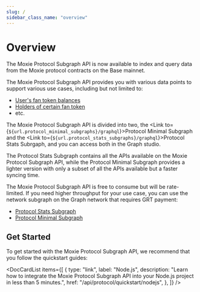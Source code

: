 ```yaml
---
slug: /
sidebar_class_name: "overview"
---
```



# Overview

The Moxie Protocol Subgraph API is now available to index and query data from the Moxie protocol contracts on the Base mainnet.

The Moxie Protocol Subgraph API provides you with various data points to support various use cases, including but not limited to:

- [User's fan token balances](./03-users/01-get-all-fan-tokens-owned-by-users.mdx)
- [Holders of certain fan token](./04-fan-tokens/01-get-holders-of-certain-fan-token.mdx)
- etc.

The Moxie Protocol Subgraph API is divided into two, the <Link to={`${url.protocol_minimal_subgraphs}/graphql`}>Protocol Minimal Subgraph</Link> and the <Link to={`${url.protocol_stats_subgraphs}/graphql`}>Protocol Stats Subrgaph</Link>, and you can access both in the Graph studio.

The Protocol Stats Subgraph contains all the APIs available on the Moxie Protocol Subgraph API, while the Protocol Minimal Subgraph provides a lighter version with only a subset of all the APIs available but a faster syncing time.

The Moxie Protocol Subgraph API is free to consume but will be rate-limited. If you need higher throughput for your use case, you can use the network subgraph on the Graph network that requires GRT payment:

- [Protocol Stats Subgraph](https://thegraph.com/explorer/subgraphs/7zS29h4BDSujQq8R3TFF37JfpjtPQsRUpoC9p4vo4scx?view=Query&chain=arbitrum-one)
- [Protocol Minimal Subgraph](https://thegraph.com/explorer/subgraphs/EXRKnsoBNwWk134nV5aezpZCPwcD6RWRCWMM2S7KXJXe?view=Query&chain=arbitrum-one)

## Get Started

To get started with the Moxie Protocol Subgraph API, we recommend that you follow the quickstart guides:

<DocCardList
  items={[
    {
      type: "link",
      label: "Node.js",
      description:
        "Learn how to integrate the Moxie Protocol Subgraph API into your Node.js project in less than 5 minutes.",
      href: "/api/protocol/quickstart/nodejs",
    },
  ]}
/>
